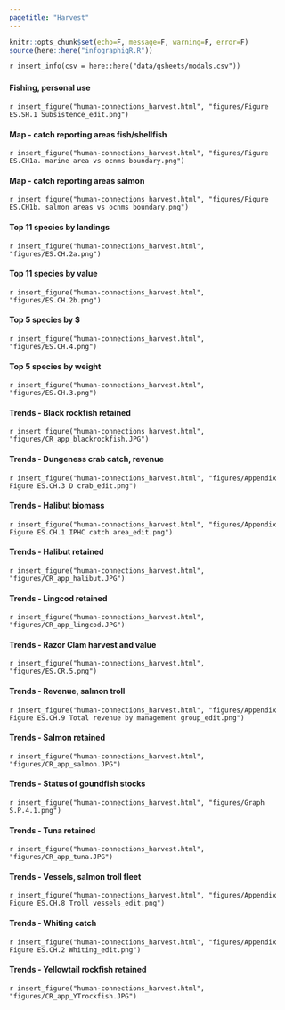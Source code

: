 ```yaml
---
pagetitle: "Harvest"
---
```


```r
knitr::opts_chunk$set(echo=F, message=F, warning=F, error=F)
source(here::here("infographiqR.R"))
```

`r insert_info(csv = here::here("data/gsheets/modals.csv"))`


### {.tabset}

#### Fishing, personal use

`r insert_figure("human-connections_harvest.html", "figures/Figure ES.SH.1 Subsistence_edit.png")`

#### Map - catch reporting areas fish/shellfish

`r insert_figure("human-connections_harvest.html", "figures/Figure ES.CH1a. marine area vs ocnms boundary.png")`

#### Map - catch reporting areas salmon

`r insert_figure("human-connections_harvest.html", "figures/Figure ES.CH1b. salmon areas vs ocnms boundary.png")`

#### Top 11 species by landings

`r insert_figure("human-connections_harvest.html", "figures/ES.CH.2a.png")`

#### Top 11 species by value

`r insert_figure("human-connections_harvest.html", "figures/ES.CH.2b.png")`

#### Top 5 species by $

`r insert_figure("human-connections_harvest.html", "figures/ES.CH.4.png")`

#### Top 5 species by weight

`r insert_figure("human-connections_harvest.html", "figures/ES.CH.3.png")`

#### Trends - Black rockfish retained

`r insert_figure("human-connections_harvest.html", "figures/CR_app_blackrockfish.JPG")`

#### Trends - Dungeness crab catch, revenue

`r insert_figure("human-connections_harvest.html", "figures/Appendix Figure ES.CH.3 D crab_edit.png")`

#### Trends - Halibut biomass

`r insert_figure("human-connections_harvest.html", "figures/Appendix Figure ES.CH.1 IPHC catch area_edit.png")`

#### Trends - Halibut retained

`r insert_figure("human-connections_harvest.html", "figures/CR_app_halibut.JPG")`

#### Trends - Lingcod retained

`r insert_figure("human-connections_harvest.html", "figures/CR_app_lingcod.JPG")`

#### Trends - Razor Clam harvest and value

`r insert_figure("human-connections_harvest.html", "figures/ES.CR.5.png")`

#### Trends - Revenue, salmon troll

`r insert_figure("human-connections_harvest.html", "figures/Appendix Figure ES.CH.9 Total revenue by management group_edit.png")`

#### Trends - Salmon retained

`r insert_figure("human-connections_harvest.html", "figures/CR_app_salmon.JPG")`

#### Trends - Status of goundfish stocks

`r insert_figure("human-connections_harvest.html", "figures/Graph S.P.4.1.png")`

#### Trends - Tuna retained

`r insert_figure("human-connections_harvest.html", "figures/CR_app_tuna.JPG")`

#### Trends - Vessels, salmon troll fleet

`r insert_figure("human-connections_harvest.html", "figures/Appendix Figure ES.CH.8 Troll vessels_edit.png")`

#### Trends - Whiting catch

`r insert_figure("human-connections_harvest.html", "figures/Appendix Figure ES.CH.2 Whiting_edit.png")`

#### Trends - Yellowtail rockfish retained

`r insert_figure("human-connections_harvest.html", "figures/CR_app_YTrockfish.JPG")`
